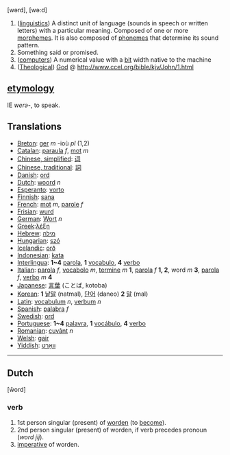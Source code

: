 [wərd], [wə:d]

#([[w:linguistics|linguistics]]) A distinct unit of language (sounds in speech or written letters) with a particular meaning. Composed of one or more [[morpheme]]s.  It is also composed of [[phoneme]]s that determine its sound pattern.
#Something said or promised.
#([[computer]]s) A numerical value with a [[bit]] width native to the machine
#([[Theological]]) [[God]] @ http://www.ccel.org/bible/kjv/John/1.html

==[[etymology]]==

IE ''werə-'', to speak.

==Translations==
*[[Breton]]: [[ger]] ''m'' -ioù ''pl'' (1,2)
*[[Catalan]]: [[paraula]] ''f'', [[mot]] ''m''
*[[Simplified Chinese|Chinese, simplified]]: [[词]]
*[[Traditional Chinese|Chinese, traditional]]: [[詞]]
*[[Danish]]: [[ord]]
*[[Dutch]]: [[woord]] ''n''
*[[Esperanto]]: [[vorto]]
*[[Finnish]]: [[sana]]
*[[French]]: [[mot]] ''m'', [[parole]] ''f''
*[[Frisian]]: [[wurd]]
*[[German]]: [[Wort]] ''n''
*[[Greek]]:[[λέξη]]
*[[Hebrew]]: [[מילה]]
*[[Hungarian]]: [[szó]]
*[[Icelandic]]: [[orð]]
*[[Indonesian]]: [[kata]]
*[[Interlingua]]: '''1~4''' [[parola]], '''1''' [[vocabulo]], '''4''' [[verbo]]
*[[Italian]]: [[parola]] ''f'', [[vocabolo]] ''m'', [[termine]] ''m'' '''1''', [[parola]] ''f'' '''1, 2''', word ''m'' '''3''', [[parola]] ''f'', [[verbo]] ''m'' '''4'''
*[[Japanese]]: [[言葉]] (ことば, kotoba)
*[[Korean]]: '''1''' [[낱말]] (natmal), [[단어]] (daneo) '''2''' [[말]] (mal)
*[[Latin]]: [[vocabulum]] ''n'', [[verbum]] ''n''
*[[Spanish]]: [[palabra]] ''f''
*[[Swedish]]: [[ord]]
*[[Portuguese]]: '''1~4''' [[palavra]], '''1''' [[vocábulo]], '''4''' [[verbo]]
*[[Romanian]]: [[cuvânt]] ''n''
*[[Welsh]]: [[gair]]
*[[Yiddish]]: [[װאָרט]]

----
==Dutch==

[ŵord]

===verb===
#1st person singular (present) of [[worden]] (to [[become]]).
#2nd person singular (present) of worden, if verb precedes pronoun (''word jij'').
#[[imperative]] of worden.
